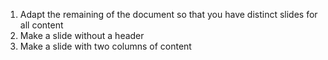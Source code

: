 1.  Adapt the remaining of the document so that you have distinct slides for all content
2.  Make a slide without a header
3.  Make a slide with two columns of content
